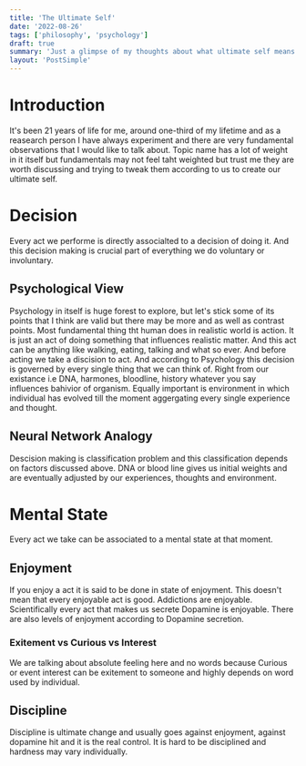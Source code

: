 ```yaml
---
title: 'The Ultimate Self'
date: '2022-08-26'
tags: ['philosophy', 'psychology']
draft: true
summary: 'Just a glimpse of my thoughts about what ultimate self means to me.'
layout: 'PostSimple'
---
```


# Introduction
It's been 21 years of life for me, around one-third of my lifetime and as a reasearch 
person I have always experiment and there are very fundamental observations that I would like 
to talk about. Topic name has a lot of weight in it itself but fundamentals may not feel 
taht weighted but trust me they are worth discussing and trying to tweak them according 
to us to create our ultimate self.

# Decision
Every act we performe is directly associalted to a decision of doing it. And this decision making
is crucial part of everything we do voluntary or involuntary.

## Psychological View
Psychology in itself is huge forest to explore, but let's stick some of its points that I think 
are valid but there may be more and as well as contrast points. Most fundamental thing tht human
does in realistic world is action. It is just an act of doing something that influences realistic
matter. And this act can be anything like walking, eating, talking and what so ever. And before 
acting we take a discision to act. And according to Psychology this decision is governed by 
every single thing that we can think of. Right from our existance i.e DNA, harmones, bloodline,
history whatever you say influences bahivior of organism. Equally important is environment in 
which individual has evolved till the moment aggergating every single experience and thought.

## Neural Network Analogy
Descision making is classification problem and this classification depends on factors discussed 
above. DNA or blood line gives us initial weights and are eventually adjusted by our experiences, 
thoughts and environment. 

# Mental State
Every act we take can be associated to a mental state at that moment. 

## Enjoyment
If you enjoy a act it is said to be done in state of enjoyment. This doesn't mean that every enjoyable
act is good. Addictions are enjoyable. Scientifically every act that makes us secrete Dopamine is
enjoyable. There are also levels of enjoyment according to Dopamine secretion.

### Exitement vs Curious vs Interest
We are talking about absolute feeling here and no words because Curious or event interest can be exitement to 
someone and highly depends on word used by individual.

## Discipline
Discipline is ultimate change and usually goes against enjoyment, against dopamine hit and it is the
real control. It is hard to be disciplined and hardness may vary individually.

